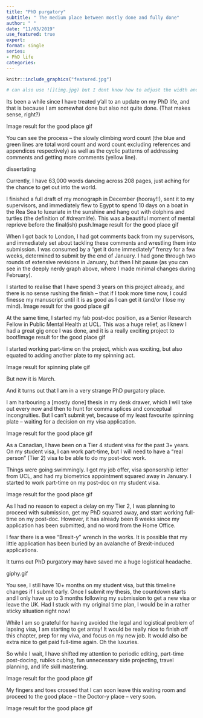 ```yaml
---
title: "PhD purgatory"
subtitle: " The medium place between mostly done and fully done"
author: " "
date: "11/03/2019"
use_featured: true
expert: 
format: single
series: 
- PhD life
categories: 
---
```





```r
knitr::include_graphics("featured.jpg")

# can also use ![](img.jpg) but I dont know how to adjust the width and alignment with the short code. 
```

Its been a while since I have treated y’all to an update on my PhD life, and that is because I am somewhat done but also not quite done. (That makes sense, right?)

Image result for the good place gif

You can see the process – the slowly climbing word count (the blue and green lines are total word count and word count excluding references and appendices respectively) as well as the cyclic patterns of addressing comments and getting more comments (yellow line).

dissertating

Currently, I have 63,000 words dancing across 208 pages, just aching for the chance to get out into the world.

I finished a full draft of my monograph in December (hooray!!), sent it to my supervisors, and immediately flew to Egypt to spend 10 days on a boat in the Rea Sea to luxuriate in the sunshine and hang out with dolphins and turtles (the definition of #dreamlife). This was a beautiful moment of mental reprieve before the final(ish) push.Image result for the good place gif

When I got back to London, I had got comments back from my supervisors, and immediately set about tackling these comments and wrestling them into submission. I was consumed by a “get it done immediately” frenzy for a few weeks, determined to submit by the end of January. I had gone through two rounds of extensive revisions in January, but then I hit pause (as you can see in the deeply nerdy graph above, where I made minimal changes during February).

I started to realise that I have spend 3 years on this project already, and there is no sense rushing the finish – that if I took more time now, I could finesse my manuscript until it is as good as I can get it (and/or I lose my mind). Image result for the good place gif

At the same time, I started my fab post-doc position, as a Senior Research Fellow in Public Mental Health at UCL. This was a huge relief, as I knew I had a great gig once I was done, and it is a really exciting project to boot!Image result for the good place gif

I started working part-time on the project, which was exciting, but also equated to adding another plate to my spinning act.

Image result for spinning plate gif

But now it is March.

And it turns out that I am in a very strange PhD purgatory place.

I am harbouring a [mostly done] thesis in my desk drawer, which I will take out every now and then to hunt for comma splices and conceptual incongruities. But I can’t submit yet, because of my least favourite spinning plate – waiting for a decision on my visa application.

Image result for the good place gif

As a Canadian, I have been on a Tier 4 student visa for the past 3+ years. On my student visa, I can work part-time, but I will need to have a “real person” (Tier 2) visa to be able to do my post-doc work.

Things were going swimmingly. I got my job offer, visa sponsorship letter from UCL, and had my biometrics appointment squared away in January. I started to work part-time on my post-doc on my student visa.

Image result for the good place gif

As I had no reason to expect a delay on my Tier 2, I was planning to proceed with submission, get my PhD squared away, and start working full-time on my post-doc. However, it has already been 8 weeks since my application has been submitted, and no word from the Home Office.

I fear there is a wee “Brexit-y” wrench in the works. It is possible that my little application has been buried by an avalanche of Brexit-induced applications.

It turns out PhD purgatory may have saved me a huge logistical headache.

giphy.gif

You see, I still have 10+ months on my student visa, but this timeline changes if I submit early. Once I submit my thesis, the countdown starts and I only have up to 3 months following my submission to get a new visa or leave the UK. Had I stuck with my original time plan, I would be in a rather sticky situation right now!

While I am so grateful for having avoided the legal and logistical problem of lapsing visa, I am starting to get antsy! It would be really nice to finish off this chapter, prep for my viva, and focus on my new job. It would also be extra nice to get paid full-time again. Oh the luxuries.

So while I wait, I have shifted my attention to periodic editing, part-time post-docing, rubiks cubing, fun unnecessary side projecting, travel planning, and life skill mastering.

Image result for the good place gif

My fingers and toes crossed that I can soon leave this waiting room and proceed to the good place – the Doctor-y place – very soon.

Image result for the good place gif

 

 

 